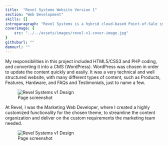 ```yaml
---
title:  "Revel Systems Website Version 1"
section: "Web Development"
skills: []
introparagraph: "Revel Systems is a hybrid cloud-based Point-of-Sale system. This is the first version of the redesigned website I created while working there."
coverimage: {
    src: "../../assets/images/revel-v1-cover-image.jpg"
}
githuburl: ""
demourl: ""
---
```


My responsibilities in this project included HTML5/CSS3 and PHP coding, and converting it into a CMS (WordPress). WordPress was chosen in order to update the content quickly and easily. It was a very technical and well structured website, with many different types of content, such as Products, Features, Hardware, and FAQs and Testimonials, just to name a few.

<figure class="figure figure--center">
    <img src="../../assets/images/revelv1-1.png" alt="Revel Systems v1 Design" />
    <figcaption class="figure__caption">
        Page screenshot
    </figcaption>
</figure>

At Revel, I was the Marketing Web Developer, where I created a highly customized functionality for the chosen theme, to streamline the content organization and deliver on the custom requirements the marketing team needed.

<figure class="figure figure--center">
    <img src="../../assets/images/revelv1-2.png" alt="Revel Systems v1 Design" />
    <figcaption class="figure__caption">
        Page screenshot
    </figcaption>
</figure>
